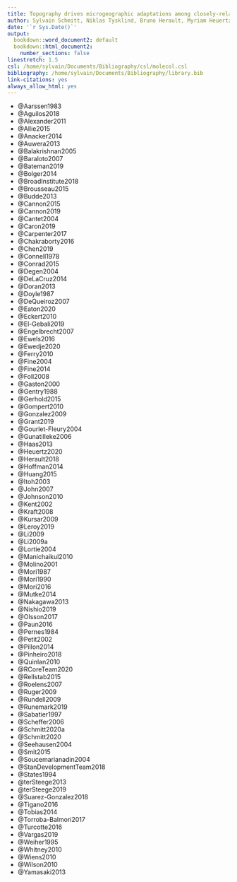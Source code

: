 ```yaml
---
title: Topography drives microgeographic adaptations among closely-related species of two tropical tree species complexes
author: Sylvain Schmitt, Niklas Tysklind, Bruno Herault, Myriam Heuertz
date: '`r Sys.Date()`'
output:
  bookdown::word_document2: default
  bookdown::html_document2:
    number_sections: false
linestretch: 1.5
csl: /home/sylvain/Documents/Bibliography/csl/molecol.csl
bibliography: /home/sylvain/Documents/Bibliography/library.bib
link-citations: yes
always_allow_html: yes
---
```


* @Aarssen1983
* @Aguilos2018
* @Alexander2011
* @Allie2015
* @Anacker2014
* @Auwera2013
* @Balakrishnan2005
* @Baraloto2007
* @Bateman2019
* @Bolger2014
* @BroadInstitute2018
* @Brousseau2015
* @Budde2013
* @Cannon2015
* @Cannon2019
* @Cantet2004
* @Caron2019
* @Carpenter2017
* @Chakraborty2016
* @Chen2019
* @Connell1978
* @Conrad2015
* @Degen2004
* @DeLaCruz2014
* @Doran2013
* @Doyle1987
* @DeQueiroz2007
* @Eaton2020
* @Eckert2010
* @El-Gebali2019
* @Engelbrecht2007
* @Ewels2016
* @Ewedje2020
* @Ferry2010
* @Fine2004
* @Fine2014
* @Foll2008
* @Gaston2000
* @Gentry1988
* @Gerhold2015
* @Gompert2010
* @Gonzalez2009
* @Grant2019
* @Gourlet-Fleury2004
* @Gunatilleke2006
* @Haas2013
* @Heuertz2020
* @Herault2018
* @Hoffman2014
* @Huang2015
* @Itoh2003
* @John2007
* @Johnson2010
* @Kent2002
* @Kraft2008
* @Kursar2009
* @Leroy2019
* @Li2009
* @Li2009a
* @Lortie2004
* @Manichaikul2010
* @Molino2001
* @Mori1987
* @Mori1990
* @Mori2016
* @Mutke2014
* @Nakagawa2013
* @Nishio2019
* @Olsson2017
* @Paun2016
* @Pernes1984
* @Petit2002
* @Pillon2014
* @Pinheiro2018
* @Quinlan2010
* @RCoreTeam2020
* @Rellstab2015
* @Roelens2007
* @Ruger2009
* @Rundell2009
* @Runemark2019
* @Sabatier1997
* @Scheffer2006
* @Schmitt2020a
* @Schmitt2020
* @Seehausen2004
* @Smit2015
* @Soucemarianadin2004
* @StanDevelopmentTeam2018
* @States1994
* @terSteege2013
* @terSteege2019
* @Suarez-Gonzalez2018
* @Tigano2016
* @Tobias2014
* @Torroba-Balmori2017
* @Turcotte2016
* @Vargas2019
* @Weiher1995
* @Whitney2010
* @Wiens2010
* @Wilson2010
* @Yamasaki2013
